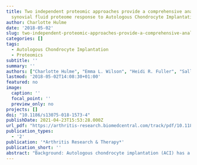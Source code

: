```yaml
---
title: Two independent proteomic approaches provide a comprehensive analysis of the
  synovial fluid proteome response to Autologous Chondrocyte Implantation
author: Charlotte Hulme
date: '2018-05-02'
slug: two-independent-proteomic-approaches-provide-a-comprehensive-analysis-of-the-synovial-fluid-proteome-response-to-autologous-chondrocyte-implantation
categories: []
tags:
  - Autologous Chondrocyte Implantation
  - Proteomics
subtitle: ''
summary: ''
authors: ["Charlotte Hulme", "Emma L. Wilson", "Heidi R. Fuller", "Sally Roberts", "James B. Richardson", "Pete Gallacher", "Mandy J. Peffers", "Sally L. Shirran", "Catherine H. Botting", "Karina Wright"]
lastmod: '2018-05-02T14:08:30+01:00'
featured: no
image:
  caption: ''
  focal_point: ''
  preview_only: no
projects: []
doi: "10.1186/s13075-018-1573-4"
publishDate: 2021-04-23T15:53:28.000Z
url_pdf: "https://arthritis-research.biomedcentral.com/track/pdf/10.1186/s13075-018-1573-4.pdf"
publication_types:
  - '2'
publication: '*Arthritis Research & Therapy*'
publication_short: ''
abstract: "Background: Autologous chondrocyte implantation (ACI) has a failure rate of approximately 20%, but it is yet to be fully understood why. Biomarkers are needed that can pre-operatively predict in which patients it is likely to fail, so that alternative or individualised therapies can be offered. We previously used label-free quantitation (LF) with a dynamic range compression proteomic approach to assess the synovial fluid (SF) of ACI responders and non-responders. However, we were able to identify only a few differentially abundant proteins at baseline. In the present study, we built upon these previous findings by assessing higher-abundance proteins within this SF, providing a more global proteomic analysis on the basis of which more of the biology underlying ACI success or failure can be understood.<br> <br> Methods: Isobaric tagging for relative and absolute quantitation (iTRAQ) proteomic analysis was used to assess SF from ACI responders (mean Lysholm improvement of 33; *n=14*) and non-responders (mean Lysholm decrease of 14; *n=13*) at the two stages of surgery (cartilage harvest and chondrocyte implantation). Differentially abundant proteins in iTRAQ and combined iTRAQ and LF datasets were investigated using pathway and network analyses. <br> <br> Results: iTRAQ proteomic analysis confirmed our previous finding that there is a marked proteomic shift in response to cartilage harvest (70 and 54 proteins demonstrating ≥2.0-fold change and p<0.05 between stages I and II in responders and non-responders, respectively). Further, it highlighted 28 proteins that were differentially abundant between responders and non-responders to ACI, which were not found in the LF study, 16 of which were altered at baseline. The differential expression of two proteins (complement C1s subcomponent and matrix metalloproteinase 3) was confirmed biochemically. Combination of the iTRAQ and LF proteomic datasets generated in-depth SF proteome information that was used to generate interactome networks representing ACI success or failure. Functional pathways that are dysregulated in ACI non-responders were identified, including acute-phase response signalling.<br> <br> Conclusions: Several candidate biomarkers for baseline prediction of ACI outcome were identified. A holistic overview of the SF proteome in responders and non-responders to ACI  has been profiled, providing a better understanding of the biological pathways underlying clinical outcome, particularly the differential response to cartilage harvest in non-responders."
---
```

